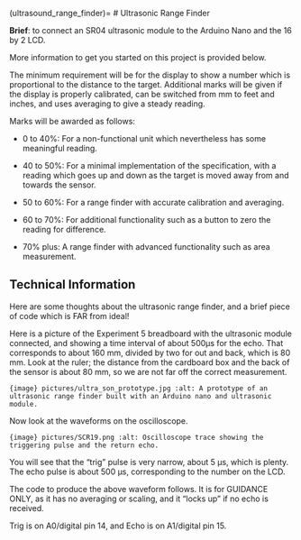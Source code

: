(ultrasound_range_finder)=
# Ultrasonic Range Finder

**Brief**: to connect an SR04 ultrasonic module to the Arduino Nano and the 16 by 2 LCD.

More information to get you started on this project is provided below.

The minimum requirement will be for the display to show a number which is proportional to the distance to the target. Additional marks will be given if the display is properly calibrated, can be switched from mm to feet and inches, and uses averaging to give a steady reading.

Marks will be awarded as follows:

- 0 to 40%: For a non-functional unit which nevertheless has some meaningful reading.

- 40 to 50%: For a minimal implementation of the specification, with a reading which goes up and down as the target is moved away from and towards the sensor.

- 50 to 60%: For a range finder with accurate calibration and averaging.

- 60 to 70%: For additional functionality such as a button to zero the reading for difference.

- 70% plus: A range finder with advanced functionality such as area measurement.

## Technical Information

Here are some thoughts about the ultrasonic range finder, and a brief piece of code which is FAR from ideal!

Here is a picture of the Experiment 5 breadboard with the ultrasonic module connected, and showing a time interval of about 500&mu;s for the echo. That corresponds to about 160 mm, divided by two for out and back, which is 80 mm. Look at the ruler; the distance from the cardboard box and the back of the sensor is about 80 mm, so we are not far off the correct measurement.

```{image} pictures/ultra_son_prototype.jpg
:alt: A prototype of an ultrasonic range finder built with an Arduino nano and ultrasonic module.
```

Now look at the waveforms on the oscilloscope.

```{image} pictures/SCR19.png
:alt: Oscilloscope trace showing the triggering pulse and the return echo.
```

You will see that the "trig" pulse is very narrow, about 5 &mu;s, which is plenty. The echo pulse is about 500 &mu;s, corresponding to the number on the LCD. 

The code to produce the above waveform follows. It is for GUIDANCE ONLY, as it has no averaging or scaling, and it "locks up" if no echo is received.

Trig is on A0/digital pin 14, and Echo is on A1/digital pin 15.

<script src="https://gist.github.com/cpjobling/7639b8e8e2cafdd653d25f720a93d20b.js"></script>

```python

```

